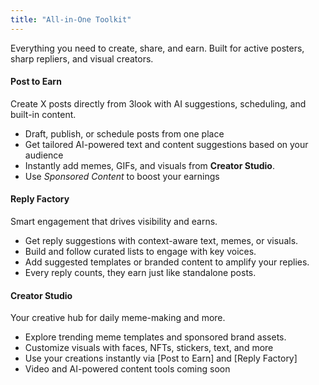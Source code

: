 ```yaml
---
title: "All-in-One Toolkit"
---
```


Everything you need to create, share, and earn. Built for active posters, sharp repliers, and visual creators.

#### **Post to Earn**

Create X posts directly from 3look with AI suggestions, scheduling, and built-in content.

- Draft, publish, or schedule posts from one place
- Get tailored AI-powered text and content suggestions based on your audience
- Instantly add memes, GIFs, and visuals from **Creator Studio**.
- Use _Sponsored Content_ to boost your earnings

#### **Reply Factory**

Smart engagement that drives visibility and earns.

- Get reply suggestions with context-aware text, memes, or visuals.
- Build and follow curated lists to engage with key voices.
- Add suggested templates or branded content to amplify your replies.
- Every reply counts, they earn just like standalone posts.

#### **Creator Studio**

Your creative hub for daily meme-making and more.

- Explore trending meme templates and sponsored brand assets.
- Customize visuals with faces, NFTs, stickers, text, and more
- Use your creations instantly via [Post to Earn] and [Reply Factory]
- Video and AI-powered content tools coming soon